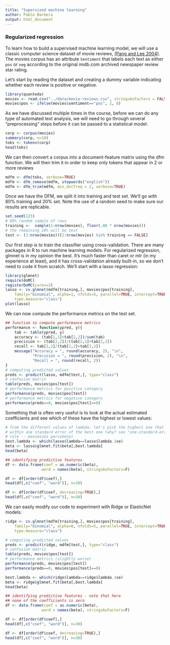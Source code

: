 ```yaml
---
title: "Supervised machine learning"
author: Pablo Barbera
output: html_document
---
```


### Regularized regression

To learn how to build a supervised machine learning model, we will use a classic computer science dataset of movie reviews, [(Pang and Lee 2004)](http://www.cs.cornell.edu/home/llee/papers/cutsent.pdf).
The movies corpus has an attribute `Sentiment` that labels each text as either `pos` or `neg` according to the original imdb.com archived newspaper review star rating.

Let's start by reading the dataset and creating a dummy variable indicating whether each review is positive or negative.

```r
library(quanteda)
movies <- read.csv("../data/movie-reviews.csv", stringsAsFactors = FALSE)
movies$pos <- ifelse(movies$sentiment=="pos", 1, 0)
```

As we have discussed multiple times in the course, before we can do any type of automated text analysis, we will need to go through several "preprocessing" steps before it can be passed to a statistical model. 

```r
corp <- corpus(movies)
summary(corp, n=10)
toks <- tokens(corp)
head(toks)
```

We can then convert a corpus into a document-feature matrix using the dfm function. We will then trim it in order to keep only tokens that appear in 2 or more reviews

```r
mdfm <- dfm(toks, verbose=TRUE)
mdfm <- dfm_remove(mdfm, stopwords("english"))
mdfm <- dfm_trim(mdfm, min_docfreq = 2, verbose=TRUE)
```

Once we have the DFM, we split it into training and test set. We'll go with 80% training and 20% set. Note the use of a random seed to make sure our results are replicable.

```r
set.seed(123)
# 80% random sample of rows
training <-  sample(1:nrow(movies), floor(.80 * nrow(movies)))
# the remaining 20% will be test
test <- (1:nrow(movies))[1:nrow(movies) %in% training == FALSE]
```

Our first step is to train the classifier using cross-validation. There are many packages in R to run machine learning models. For regularized regression, glmnet is in my opinion the best. It's much faster than caret or mlr (in my experience at least), and it has cross-validation already built-in, so we don't need to code it from scratch. We'll start with a lasso regression:

```r
library(glmnet)
require(doMC)
registerDoMC(cores=3)
lasso <- cv.glmnet(mdfm[training,], movies$pos[training], 
	family="binomial", alpha=1, nfolds=5, parallel=TRUE, intercept=TRUE,
	type.measure="class")
plot(lasso)
```

We can now compute the performance metrics on the test set.
```r
## function to compute performance metrics
performance <- function(ypred, y){
	tab <- table(ypred, y)
	accuracy <- (tab[1,1]+tab[2,2])/sum(tab)
	precision <- (tab[2,2])/(tab[2,1]+tab[2,2])
	recall <- tab[2,2]/(tab[1,2]+tab[2,2])
	message("Accuracy = ", round(accuracy, 2), "\n",
	        "Precision = ", round(precision, 2), "\n",
	        "Recall = ", round(recall, 2))
}
# computing predicted values
preds <- predict(lasso, mdfm[test,], type="class")
# confusion matrix
table(preds, movies$pos[test])
# performance metrics for positive category
performance(preds, movies$pos[test])
# performance metrics for negative category
performance(preds==0, movies$pos[test]==0)
```

Something that is often very useful is to look at the actual estimated coefficients and see which of these have the highest or lowest values:

```r
# from the different values of lambda, let's pick the highest one that is
# within one standard error of the best one (why? see "one-standard-error"
# rule -- maximizes parsimony)
best.lambda <- which(lasso$lambda==lasso$lambda.1se)
beta <- lasso$glmnet.fit$beta[,best.lambda]
head(beta)

## identifying predictive features
df <- data.frame(coef = as.numeric(beta),
				word = names(beta), stringsAsFactors=F)

df <- df[order(df$coef),]
head(df[,c("coef", "word")], n=30)

df <- df[order(df$coef, decreasing=TRUE),]
head(df[,c("coef", "word")], n=30)
```

We can easily modify our code to experiment with Ridge or ElasticNet models:

```r
ridge <- cv.glmnet(mdfm[training,], movies$pos[training], 
	family="binomial", alpha=0, nfolds=5, parallel=TRUE, intercept=TRUE,
	type.measure="class")

```

```r
# computing predicted values
preds <- predict(ridge, mdfm[test,], type="class")
# confusion matrix
table(preds, movies$pos[test])
# performance metrics (slightly worse)
performance(preds, movies$pos[test])
performance(preds==0, movies$pos[test]==0)

```

```r
best.lambda <- which(ridge$lambda==ridge$lambda.1se)
beta <- ridge$glmnet.fit$beta[,best.lambda]
head(beta)

## identifying predictive features - note that here
## none of the coefficients is zero
df <- data.frame(coef = as.numeric(beta),
				word = names(beta), stringsAsFactors=F)

df <- df[order(df$coef),]
head(df[,c("coef", "word")], n=30)

df <- df[order(df$coef, decreasing=TRUE),]
head(df[,c("coef", "word")], n=30)
```




